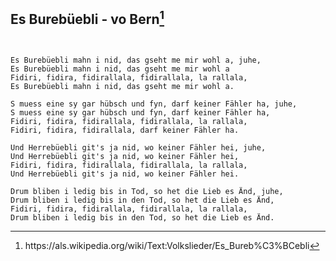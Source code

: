 ## Es Burebüebli - vo Bern[^1]

[^1]: https://als.wikipedia.org/wiki/Text:Volkslieder/Es_Bureb%C3%BCebli

```


Es Burebüebli mahn i nid, das gseht me mir wohl a, juhe,
Es Burebüebli mahn i nid, das gseht me mir wohl a
Fidiri, fidira, fidirallala, fidirallala, la rallala,
Es Burebüebli mahn i nid, das gseht me mir wohl a.

S muess eine sy gar hübsch und fyn, darf keiner Fähler ha, juhe,
S muess eine sy gar hübsch und fyn, darf keiner Fähler ha,
Fidiri, fidira, fidirallala, fidirallala, la rallala,
Fidiri, fidira, fidirallala, darf keiner Fähler ha.

Und Herrebüebli git's ja nid, wo keiner Fähler hei, juhe,
Und Herrebüebli git's ja nid, wo keiner Fähler hei,
Fidiri, fidira, fidirallala, fidirallala, la rallala,
Und Herrebüebli git's ja nid, wo keiner Fähler hei.

Drum bliben i ledig bis in Tod, so het die Lieb es Änd, juhe,
Drum bliben i ledig bis in den Tod, so het die Lieb es Änd,
Fidiri, fidira, fidirallala, fidirallala, la rallala,
Drum bliben i ledig bis in den Tod, so het die Lieb es Änd.
```
